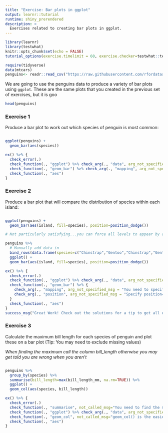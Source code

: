 ```yaml
---
title: "Exercise: Bar plots in ggplot"
output: learnr::tutorial
runtime: shiny_prerendered
description: >
  Exercises related to creating bar plots in ggplot.
---
```


```r
library(learnr)
library(testwhat)
knitr::opts_chunk$set(echo = FALSE)
tutorial_options(exercise.timelimit = 60, exercise.checker=testwhat::testwhat_learnr)

require(tidyverse)
data(mtcars)
penguins<- readr::read_csv("https://raw.githubusercontent.com/rfordatascience/tidytuesday/master/data/2020/2020-07-28/penguins.csv")
```

We are going to use the penguins data to produce a variety of bar plots using `ggplot`. These are the same plots that you created in the previous set of exercises, but it is goo

```r
head(penguins)

```
### Exercise 1

Produce a bar plot to work out which species of penguin is most common:

```r



```

```r

ggplot(penguins) + 
  geom_bar(aes(species))

```


```r

ex() %>% {
  check_error(.)
  check_function(., "ggplot") %>% check_arg(., "data", arg_not_specified_msg = "Did you specify the data (either through the pipe or in ggplot)?")
  check_function(., "geom_bar") %>% check_arg(., "mapping", arg_not_specified_msg = "You need to specify your aesthetics using aes()") %>% check_equal(.)
  check_function(., "aes") 
}

```

### Exercise 2

Produce a bar plot that will compare the distribution of species within each island: 

```r


```

```r


ggplot(penguins) +
  geom_bar(aes(island, fill=species), position=position_dodge())

# Not particularly satisfying...you can force all levels to appear by adding a row of data for each missing bar:

penguins %>% 
  # Manually add data in 
  bind_rows(data.frame(species=c("Chinstrap","Gentoo","Chinstrap","Gentoo"), island=c("Biscoe","Dream","Torgersen","Torgersen"))) %>% 
  ggplot() +
  geom_bar(aes(island, fill=species), position=position_dodge())

```

```r
ex() %>% {
  check_error(.)
  check_function(., "ggplot") %>% check_arg(., "data", arg_not_specified_msg = "Did you specify the data (either through the pipe or in ggplot)?")
  check_function(., "geom_bar") %>% {
    check_arg(., "mapping", arg_not_specified_msg = "You need to specify your aesthetics using aes()") %>% check_equal(.)
    check_arg(., "position", arg_not_specified_msg = "Specify position=position_dodge() to put the bars beside each other")
  }
  check_function(., "aes") 
}
success_msg("Great Work! Check out the solutions for a tip to get all of the bars even :)")
```

### Exercise 3

Calculate the maximum bill length for each species of penguin and plot these on a bar plot (Tip: You may need to exclude missing values)

*When finding the maximum call the column bill_length otherwise you may get told you are wrong when you aren't*

```r


```

```r

penguins %>% 
  group_by(species) %>% 
  summarise(bill_length=max(bill_length_mm, na.rm=TRUE)) %>% 
  ggplot() +
  geom_col(aes(species, bill_length))


```

```r
ex() %>% {
  check_error(.)
  check_function(., "summarise", not_called_msg="You need to find the maximum bill length for each species") %>% check_result(.) %>% check_equal(.)
  check_function(., "ggplot") %>% check_arg(., "data", arg_not_specified_msg = "Did you specify the data (either through the pipe or in ggplot)?")
  check_function(., "geom_col", not_called_msg="geom_col() is the easiest way to plot this information") %>% check_arg(., "mapping", arg_not_specified_msg = "You need to specify your aesthetics using aes()") %>% check_equal(.)
  check_function(., "aes")
}
```
